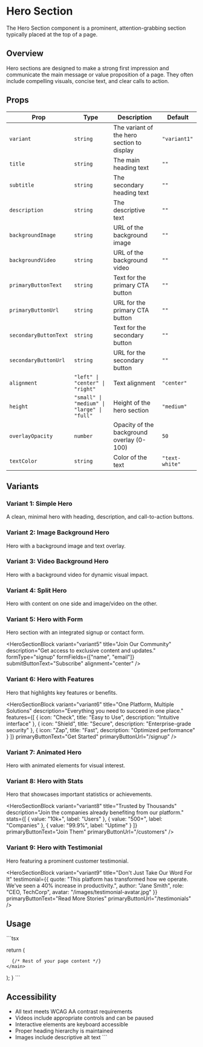# Hero Section

The Hero Section component is a prominent, attention-grabbing section typically placed at the top of a page.

## Overview

Hero sections are designed to make a strong first impression and communicate the main message or value proposition of a page. They often include compelling visuals, concise text, and clear calls to action.

## Props

| Prop | Type | Description | Default |
|------|------|-------------|---------|
| `variant` | `string` | The variant of the hero section to display | `"variant1"` |
| `title` | `string` | The main heading text | `""` |
| `subtitle` | `string` | The secondary heading text | `""` |
| `description` | `string` | The descriptive text | `""` |
| `backgroundImage` | `string` | URL of the background image | `""` |
| `backgroundVideo` | `string` | URL of the background video | `""` |
| `primaryButtonText` | `string` | Text for the primary CTA button | `""` |
| `primaryButtonUrl` | `string` | URL for the primary CTA button | `""` |
| `secondaryButtonText` | `string` | Text for the secondary button | `""` |
| `secondaryButtonUrl` | `string` | URL for the secondary button | `""` |
| `alignment` | `"left" \| "center" \| "right"` | Text alignment | `"center"` |
| `height` | `"small" \| "medium" \| "large" \| "full"` | Height of the hero section | `"medium"` |
| `overlayOpacity` | `number` | Opacity of the background overlay (0-100) | `50` |
| `textColor` | `string` | Color of the text | `"text-white"` |

## Variants

### Variant 1: Simple Hero

A clean, minimal hero with heading, description, and call-to-action buttons.

<HeroSectionBlock
  variant="variant1"
  title="Welcome to Our Platform"
  description="The all-in-one solution for your business needs."
  primaryButtonText="Get Started"
  primaryButtonUrl="/signup"
  secondaryButtonText="Learn More"
  secondaryButtonUrl="/about"
  alignment="center"
/>

### Variant 2: Image Background Hero

Hero with a background image and text overlay.

<HeroSectionBlock
  variant="variant2"
  title="Discover New Possibilities"
  subtitle="Innovative Solutions for Modern Challenges"
  description="Our platform helps you achieve your goals faster and more efficiently."
  backgroundImage="/images/hero-background.jpg"
  primaryButtonText="Start Now"
  primaryButtonUrl="/demo"
  overlayOpacity={60}
  height="large"
/>

### Variant 3: Video Background Hero

Hero with a background video for dynamic visual impact.

<HeroSectionBlock
  variant="variant3"
  title="Experience the Difference"
  description="See how our solutions transform businesses."
  backgroundVideo="/videos/hero-background.mp4"
  primaryButtonText="Watch Demo"
  primaryButtonUrl="/demo"
  textColor="text-white"
  height="full"
/>

### Variant 4: Split Hero

Hero with content on one side and image/video on the other.

<HeroSectionBlock
  variant="variant4"
  title="Built for Growth"
  description="Our platform scales with your business, providing the tools you need at every stage."
  image="/images/product-showcase.jpg"
  primaryButtonText="Try It Free"
  primaryButtonUrl="/trial"
  alignment="left"
/>

### Variant 5: Hero with Form

Hero section with an integrated signup or contact form.

<HeroSectionBlock
  variant="variant5"
  title="Join Our Community"
  description="Get access to exclusive content and updates."
  formType="signup"
  formFields={["name", "email"]}
  submitButtonText="Subscribe"
  alignment="center"
/>

### Variant 6: Hero with Features

Hero that highlights key features or benefits.

<HeroSectionBlock
  variant="variant6"
  title="One Platform, Multiple Solutions"
  description="Everything you need to succeed in one place."
  features={[
    { icon: "Check", title: "Easy to Use", description: "Intuitive interface" },
    { icon: "Shield", title: "Secure", description: "Enterprise-grade security" },
    { icon: "Zap", title: "Fast", description: "Optimized performance" }
  ]}
  primaryButtonText="Get Started"
  primaryButtonUrl="/signup"
/>

### Variant 7: Animated Hero

Hero with animated elements for visual interest.

<HeroSectionBlock
  variant="variant7"
  title="Innovation Reimagined"
  description="Discover the future of digital experiences."
  animationType="fadeIn"
  primaryButtonText="Explore"
  primaryButtonUrl="/products"
  backgroundGradient="bg-gradient-to-r from-purple-500 to-blue-500"
/>

### Variant 8: Hero with Stats

Hero that showcases important statistics or achievements.

<HeroSectionBlock
  variant="variant8"
  title="Trusted by Thousands"
  description="Join the companies already benefiting from our platform."
  stats={[
    { value: "10k+", label: "Users" },
    { value: "500+", label: "Companies" },
    { value: "99.9%", label: "Uptime" }
  ]}
  primaryButtonText="Join Them"
  primaryButtonUrl="/customers"
/>

### Variant 9: Hero with Testimonial

Hero featuring a prominent customer testimonial.

<HeroSectionBlock
  variant="variant9"
  title="Don't Just Take Our Word For It"
  testimonial={{
    quote: "This platform has transformed how we operate. We've seen a 40% increase in productivity.",
    author: "Jane Smith",
    role: "CEO, TechCorp",
    avatar: "/images/testimonial-avatar.jpg"
  }}
  primaryButtonText="Read More Stories"
  primaryButtonUrl="/testimonials"
/>

## Usage

\`\`\`tsx

  return (
    <main>
      <HeroSectionBlock
        variant="variant2"
        title="Build Better Websites"
        subtitle="Fast, Flexible, and User-Friendly"
        description="Create stunning web experiences with our comprehensive component library."
        backgroundImage="/images/hero-background.jpg"
        primaryButtonText="Get Started"
        primaryButtonUrl="/docs"
        secondaryButtonText="View Demo"
        secondaryButtonUrl="/demo"
        height="large"
      />
      
      {/* Rest of your page content */}
    </main>
  );
}
\`\`\`

## Accessibility

- All text meets WCAG AA contrast requirements
- Videos include appropriate controls and can be paused
- Interactive elements are keyboard accessible
- Proper heading hierarchy is maintained
- Images include descriptive alt text
\`\`\`
